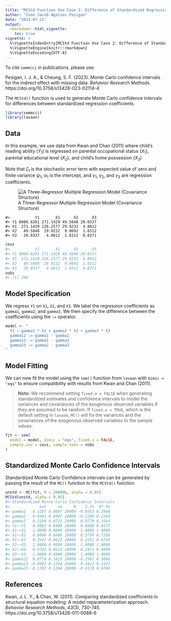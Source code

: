 ```yaml
---
title: "MCStd Function Use Case 2: Difference of Standardized Regression Coefficients"
author: "Ivan Jacob Agaloos Pesigan"
date: "2023-07-21"
output:
  rmarkdown::html_vignette:
    toc: true
vignette: >
  %\VignetteIndexEntry{MCStd Function Use Case 2: Difference of Standardized Regression Coefficients}
  %\VignetteEngine{knitr::rmarkdown}
  %\VignetteEncoding{UTF-8}
---
```


<!-- vignettes/mcstd-2-difference-regression-coefficients.Rmd is generated from .setup/vignettes/mcstd-2-difference-regression-coefficients.Rmd.orig. Please edit that file -->



To cite `semmcci` in publications, please use: 

Pesigan, I. J. A., & Cheung, S. F. (2023).
Monte Carlo confidence intervals for the indirect effect with missing data.
*Behavior Research Methods*.
https://doi.org/10.3758/s13428-023-02114-4



The `MCStd()` function is used
to generate Monte Carlo confidence intervals
for differences between standardized regression coefficients.


```r
library(semmcci)
library(lavaan)
```

## Data

In this example,
we use data from Kwan and Chan (2011)
where child's reading ability ($Y_{1}$)
is regressed on
parental occupational status ($X_{1}$),
parental educational level ($X_{2}$), and
child's home possession ($X_{3}$)

\begin{equation}
    Y_{1}
    =
    \alpha_{1}
    +
    \gamma_{1}
    X_{1}
    +
    \gamma_{2}
    X_{2}
    +
    \gamma_{3}
    X_{3}
    +
    \zeta_{1} .
\end{equation}

\noindent Note that $\zeta_{1}$ is the stochastic error term
with expected value of zero
and finite variance $\psi_{1}$,
$\alpha_{1}$ is the intercept,
and $\gamma_{1}$, $\gamma_{2}$, and $\gamma_{3}$
are regression coefficients.

![A Three-Regressor Multiple Regression Model (Covariance Structure)](https://raw.githubusercontent.com/jeksterslab/semmcci/main/latexsrc/figures/png/kwan-2011-example-1.png)


```
#>           Y1       X1      X2      X3
#> Y1 6088.8281 271.1429 49.5848 20.0337
#> X1  271.1429 226.2577 29.9232  4.8812
#> X2   49.5848  29.9232  9.0692  1.0312
#> X3   20.0337   4.8812  1.0312  0.8371
```


```r
covs
#>           Y1       X1      X2      X3
#> Y1 6088.8281 271.1429 49.5848 20.0337
#> X1  271.1429 226.2577 29.9232  4.8812
#> X2   49.5848  29.9232  9.0692  1.0312
#> X3   20.0337   4.8812  1.0312  0.8371
nobs
#> [1] 200
```

## Model Specification

We regress `Y1` on `X1`, `X2`, and `X3`.
We label the regression coefficients as `gamma1`, `gamma2`, and `gamma3`.
We then specify the difference between the coefficients
using the `:=` operator.


```r
model <- "
  Y1 ~ gamma1 * X1 + gamma2 * X2 + gamma3 * X3
  gamma12 := gamma1 - gamma2
  gamma13 := gamma1 - gamma3
  gamma23 := gamma2 - gamma3
"
```

## Model Fitting

We can now fit the model using the `sem()` function from `lavaan`
with `mimic = "eqs"`
to ensure compatibility with results from Kwan and Chan (2011).

> **Note:** We recommend setting `fixed.x = FALSE`
> when generating standardized estimates and confidence intervals
> to model the variances and covariances of the exogenous observed variables
> if they are assumed to be random.
> If `fixed.x = TRUE`, which is the default setting in `lavaan`,
> `MC()` will fix the variances and the covariances
> of the exogenous observed variables to the sample values.


```r
fit <- sem(
  model = model, mimic = "eqs", fixed.x = FALSE,
  sample.cov = covs, sample.nobs = nobs
)
```

## Standardized Monte Carlo Confidence Intervals

Standardized Monte Carlo Confidence intervals can be generated by passing the result of the `MC()` function to the `MCStd()` function.


```r
unstd <- MC(fit, R = 20000L, alpha = 0.05)
MCStd(unstd, alpha = 0.05)
#> Standardized Monte Carlo Confidence Intervals
#>             est     se     R    2.5%  97.5%
#> gamma1   0.1207 0.0897 20000 -0.0563 0.2940
#> gamma2   0.0491 0.0907 20000 -0.1288 0.2269
#> gamma3   0.2194 0.0712 20000  0.0779 0.3564
#> Y1~~Y1   0.9002 0.0406 20000  0.8000 0.9575
#> X1~~X1   1.0000 0.0000 20000  1.0000 1.0000
#> X1~~X2   0.6606 0.0406 20000  0.5739 0.7336
#> X1~~X3   0.3547 0.0623 20000  0.2251 0.4716
#> X2~~X2   1.0000 0.0000 20000  1.0000 1.0000
#> X2~~X3   0.3743 0.0615 20000  0.2471 0.4898
#> X3~~X3   1.0000 0.0000 20000  1.0000 1.0000
#> gamma12  0.0716 0.1623 20000 -0.2507 0.3896
#> gamma13 -0.0987 0.1244 20000 -0.3412 0.1437
#> gamma23 -0.1703 0.1264 20000 -0.4170 0.0784
```

## References

Kwan, J. L. Y., & Chan, W. (2011).
Comparing standardized coefficients in structural equation modeling:
A model reparameterization approach.
*Behavior Research Methods*, *43*(3), 730-745.
https://doi.org/10.3758/s13428-011-0088-6
